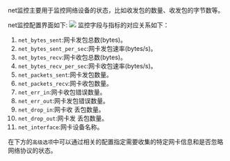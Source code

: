 net监控主要用于监控网络设备的状态，比如收发包的数量、收发包的字节数等。

net监控配置界面如下:
![](https://dn-odum9helk.qbox.me/FjF6Dx_2Yg3fCa5H23FUA43yfdj3)
监控字段与指标的对应关系如下：

1. `net_bytes_sent`:网卡发包总数(bytes)。
2. `net_bytes_sent_per_sec`:网卡发包速率(bytes/s)。
3. `net_bytes_recv`:网卡收包总数(bytes)。
4. `net_bytes_recv_per_sec`:网卡收包速率(bytes/s)。
5. `net_packets_sent`:网卡发包数量。
6. `net_packets_recv`:网卡收包数量。
7. `net_err_in`:网卡收包错误数量。
8. `net_err_out`:网卡发包错误数量。
9. `net_drop_in`:网卡收 丢包数量。
10. `net_drop_out`:网卡发 丢包数量。
11. `net_interface`:网卡设备名称。

在下方的`高级选项`中可以通过相关的配置指定需要收集的特定网卡信息和是否忽略网络协议的状态。